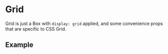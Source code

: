 
<Meta of={Stories} />

# Grid

Grid is just a Box with `display: grid` applied, and some convenience props that are specific to CSS Grid.

## Example

<Canvas of={Stories.GridBox} />
<Controls of={Stories.GridBox} />